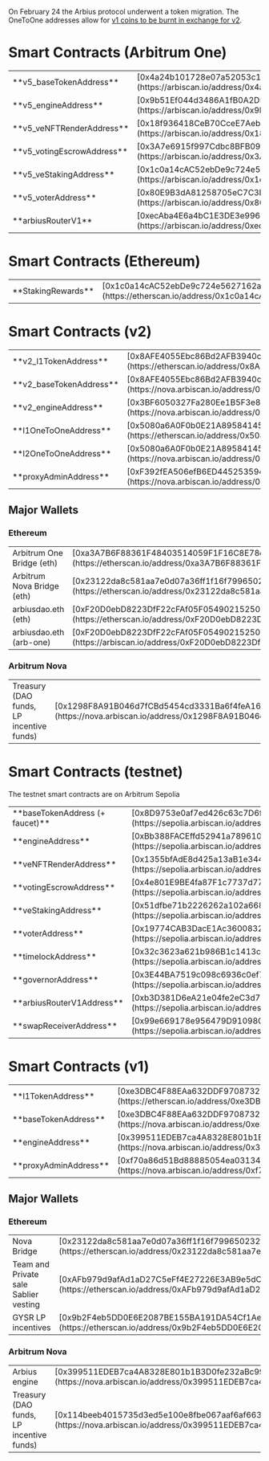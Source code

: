 
On February 24 the Arbius protocol underwent a token migration. The OneToOne addresses allow for <a href="https://arbius.ai/upgrade">v1 coins to be burnt in exchange for v2</a>.

# Smart Contracts (Arbitrum One)

<table>
  <tr>
    <td>**v5_baseTokenAddress**</td>
    <td>[0x4a24b101728e07a52053c13fb4db2bcf490cabc3](https://arbiscan.io/address/0x4a24b101728e07a52053c13fb4db2bcf490cabc3)</td>
  </tr>
  <tr>
    <td>**v5_engineAddress**</td>
    <td>[0x9b51Ef044d3486A1fB0A2D55A6e0CeeAdd323E66](https://arbiscan.io/address/0x9b51Ef044d3486A1fB0A2D55A6e0CeeAdd323E66)</td>
  </tr>
  <tr>
    <td>**v5_veNFTRenderAddress**</td>
    <td>[0x18f936418CeB70CceE7AebE1E66754a8CEe9350D](https://arbiscan.io/address/0x18f936418CeB70CceE7AebE1E66754a8CEe9350D)</td>
  </tr>
  <tr>
    <td>**v5_votingEscrowAddress**</td>
    <td>[0x3A7e6915f997Cdbc8BFB090051AA22E37Dab345d](https://arbiscan.io/address/0x3A7e6915f997Cdbc8BFB090051AA22E37Dab345d)</td>
  </tr>
  <tr>
    <td>**v5_veStakingAddress**</td>
    <td>[0x1c0a14cAC52ebDe9c724e5627162a90A26B85E15](https://arbiscan.io/address/0x1c0a14cAC52ebDe9c724e5627162a90A26B85E15)</td>
  </tr>
  <tr>
    <td>**v5_voterAddress**</td>
    <td>[0x80E9B3dA81258705eC7C3DC89a799b78f2c68968](https://arbiscan.io/address/0x80E9B3dA81258705eC7C3DC89a799b78f2c68968)</td>
  </tr>
  <tr>
    <td>**arbiusRouterV1**</td>
    <td>[0xecAba4E6a4bC1E3DE3e996a8B2c89e8B0626C9a1](https://arbiscan.io/address/0xecAba4E6a4bC1E3DE3e996a8B2c89e8B0626C9a1)</td>
  </tr>
</table>

# Smart Contracts (Ethereum)
<table>
  <tr>
    <td>**StakingRewards**</td>
    <td>[0x1c0a14cAC52ebDe9c724e5627162a90A26B85E15](https://etherscan.io/address/0x1c0a14cAC52ebDe9c724e5627162a90A26B85E15)</td>
  </tr>
</table>

# Smart Contracts (v2)

<table>
  <tr>
    <td>**v2_l1TokenAddress**</td>
    <td>[0x8AFE4055Ebc86Bd2AFB3940c0095C9aca511d852](https://etherscan.io/address/0x8AFE4055Ebc86Bd2AFB3940c0095C9aca511d852)</td>
  </tr>
  <tr>
    <td>**v2_baseTokenAddress**</td>
    <td>[0x8AFE4055Ebc86Bd2AFB3940c0095C9aca511d852](https://nova.arbiscan.io/address/0x8AFE4055Ebc86Bd2AFB3940c0095C9aca511d852)</td>
  </tr>
  <tr>
    <td>**v2_engineAddress**</td>
    <td>[0x3BF6050327Fa280Ee1B5F3e8Fd5EA2EfE8A6472a](https://nova.arbiscan.io/address/0x3BF6050327Fa280Ee1B5F3e8Fd5EA2EfE8A6472a)</td>
  </tr>
  <tr>
    <td>**l1OneToOneAddress**</td>
    <td>[0x5080a6A0F0b0E21A895841456e5Ed77d26332262](https://etherscan.io/address/0x5080a6A0F0b0E21A895841456e5Ed77d26332262)</td>
  </tr>
  <tr>
    <td>**l2OneToOneAddress**</td>
    <td>[0x5080a6A0F0b0E21A895841456e5Ed77d26332262](https://nova.arbiscan.io/address/0x5080a6A0F0b0E21A895841456e5Ed77d26332262)</td>
  </tr>
  <tr>
    <td>**proxyAdminAddress**</td>
    <td>[0xF392fEA506efB6ED445253594DC81a0CB7cD3562](https://nova.arbiscan.io/address/0xF392fEA506efB6ED445253594DC81a0CB7cD3562)</td>
  </tr>
</table>

## Major Wallets

### Ethereum

<table>
  <tr>
    <td>Arbitrum One Bridge (eth)</td>
    <td>[0xa3A7B6F88361F48403514059F1F16C8E78d60EeC](https://etherscan.io/address/0xa3A7B6F88361F48403514059F1F16C8E78d60EeC)</td>
  </tr>
  <tr>
    <td>Arbitrum Nova Bridge (eth)</td>
    <td>[0x23122da8c581aa7e0d07a36ff1f16f799650232f](https://etherscan.io/address/0x23122da8c581aa7e0d07a36ff1f16f799650232f)</td>
  </tr>
  <tr>
    <td>arbiusdao.eth (eth)</td>
    <td>[0xF20D0ebD8223DfF22cFAf05F0549021525015577](https://etherscan.io/address/0xF20D0ebD8223DfF22cFAf05F0549021525015577)</td>
  </tr>
  <tr>
    <td>arbiusdao.eth (arb-one)</td>
    <td>[0xF20D0ebD8223DfF22cFAf05F0549021525015577](https://arbiscan.io/address/0xF20D0ebD8223DfF22cFAf05F0549021525015577)</td>
  </tr>
</table>

### Arbitrum Nova

<table>
  <tr>
    <td>Treasury (DAO funds, LP incentive funds)</td>
    <td>[0x1298F8A91B046d7fCBd5454cd3331Ba6f4feA168](https://nova.arbiscan.io/address/0x1298F8A91B046d7fCBd5454cd3331Ba6f4feA168)</td>
  </tr>
</table>


# Smart Contracts (testnet)

The testnet smart contracts are on Arbitrum Sepolia

<table>
  <tr>
    <td>**baseTokenAddress (+ faucet)**</td>
    <td>[0x8D9753e0af7ed426c63c7D6f0424d83f257C7821](https://sepolia.arbiscan.io/address/0x8D9753e0af7ed426c63c7D6f0424d83f257C7821)</td>
  </tr>
  <tr>
    <td>**engineAddress**</td>
    <td>[0xBb388FACEffd52941a789610a931CeaDb043B885](https://sepolia.arbiscan.io/address/0xBb388FACEffd52941a789610a931CeaDb043B885)</td>
  </tr>
  <tr>
    <td>**veNFTRenderAddress**</td>
    <td>[0x1355bfAdE8d425a13aB1e344A5206747e42fB961](https://sepolia.arbiscan.io/address/0x1355bfAdE8d425a13aB1e344A5206747e42fB961)</td>
  </tr>
  <tr>
    <td>**votingEscrowAddress**</td>
    <td>[0x4e801E9BE4fa87F1c7737d77D7F74e799380eC15](https://sepolia.arbiscan.io/address/0x4e801E9BE4fa87F1c7737d77D7F74e799380eC15)</td>
  </tr>
  <tr>
    <td>**veStakingAddress**</td>
    <td>[0x51dfbe71b2226262a102a668C612c9F4C7bf81e5](https://sepolia.arbiscan.io/address/0x51dfbe71b2226262a102a668C612c9F4C7bf81e5)</td>
  </tr>
  <tr>
    <td>**voterAddress**</td>
    <td>[0x19774CAB3DacE1Ac360083213Ba9E379AB6F5dB7](https://sepolia.arbiscan.io/address/0x19774CAB3DacE1Ac360083213Ba9E379AB6F5dB7)</td>
  </tr>
  <tr>
    <td>**timelockAddress**</td>
    <td>[0x32c3623a621b986B1c1413cf073BCa005A718412](https://sepolia.arbiscan.io/address/0x32c3623a621b986B1c1413cf073BCa005A718412)</td>
  </tr>
  <tr>
    <td>**governorAddress**</td>
    <td>[0x3E44BA7519c098c6936c0ef738a9648826d155C6](https://sepolia.arbiscan.io/address/0x3E44BA7519c098c6936c0ef738a9648826d155C6)</td>
  </tr>
  <tr>
    <td>**arbiusRouterV1Address**</td>
    <td>[0xb3D381D6eA21e04fe2eC3d712Fd512e80e5945fe](https://sepolia.arbiscan.io/address/0xb3D381D6eA21e04fe2eC3d712Fd512e80e5945fe)</td>
  </tr>
  <tr>
    <td>**swapReceiverAddress**</td>
    <td>[0x99e669178e956479D91098CaA82C4f006796Eb3B](https://sepolia.arbiscan.io/address/0x99e669178e956479D91098CaA82C4f006796Eb3B)</td>
  </tr>
</table>

 
# Smart Contracts (v1)

<table>
  <tr>
    <td>**l1TokenAddress**</td>
    <td>[0xe3DBC4F88EAa632DDF9708732E2832EEaA6688AB](https://etherscan.io/address/0xe3DBC4F88EAa632DDF9708732E2832EEaA6688AB)</td>
  </tr>
  <tr>
    <td>**baseTokenAddress**</td>
    <td>[0xe3DBC4F88EAa632DDF9708732E2832EEaA6688AB](https://nova.arbiscan.io/address/0xe3DBC4F88EAa632DDF9708732E2832EEaA6688AB)</td>
  </tr>
  <tr>
    <td>**engineAddress**</td>
    <td>[0x399511EDEB7ca4A8328E801b1B3D0fe232aBc996](https://nova.arbiscan.io/address/0x399511EDEB7ca4A8328E801b1B3D0fe232aBc996)</td>
  </tr>
  <tr>
    <td>**proxyAdminAddress**</td>
    <td>[0xf70a86d51Bd88885054ea031344447d75bb4b432](https://nova.arbiscan.io/address/0xf70a86d51Bd88885054ea031344447d75bb4b432)</td>
  </tr>
</table>


## Major Wallets


### Ethereum

<table>
  <tr>
    <td>Nova Bridge</td>
    <td>[0x23122da8c581aa7e0d07a36ff1f16f799650232f](https://etherscan.io/address/0x23122da8c581aa7e0d07a36ff1f16f799650232f)</td>
  </tr>
  <tr>
    <td>Team and Private sale Sablier vesting</td>
    <td>[0xAFb979d9afAd1aD27C5eFf4E27226E3AB9e5dCC9](https://etherscan.io/address/0xAFb979d9afAd1aD27C5eFf4E27226E3AB9e5dCC9)</td>
  </tr>
  <tr>
    <td>GYSR LP incentives</td>
    <td>[0x9b2F4eb5DD0E6E2087BE155BA191DA54Cf1Ae446](https://etherscan.io/address/0x9b2F4eb5DD0E6E2087BE155BA191DA54Cf1Ae446)</td>
  </tr>
</table>

### Arbitrum Nova

<table>
  <tr>
    <td>Arbius engine</td>
    <td>[0x399511EDEB7ca4A8328E801b1B3D0fe232aBc996](https://nova.arbiscan.io/address/0x399511EDEB7ca4A8328E801b1B3D0fe232aBc996)</td>
  </tr>
  <tr>
    <td>Treasury (DAO funds, LP incentive funds)</td>
    <td>[0x114beeb4015735d3ed5e100e8fbe067aaf6af663](https://nova.arbiscan.io/address/0x399511EDEB7ca4A8328E801b1B3D0fe232aBc996)</td>
  </tr>
</table>
